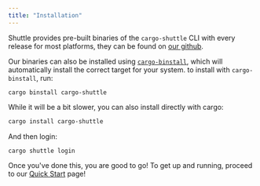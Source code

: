 ```yaml
---
title: "Installation"
---
```


Shuttle provides pre-built binaries of the `cargo-shuttle` CLI with every release
for most platforms, they can be found on [our github](https://github.com/shuttle-hq/shuttle/releases/latest).

Our binaries can also be installed using [`cargo-binstall`](https://github.com/cargo-bins/cargo-binstall), 
which will automatically install the correct target for your system. to install with
`cargo-binstall`, run:

```
cargo binstall cargo-shuttle
```

While it will be a bit slower, you can also install directly with cargo:

```sh
cargo install cargo-shuttle
```

And then login:

```sh
cargo shuttle login
```

Once you've done this, you are good to go! To get up and running, proceed to our
[Quick Start](./quick-start) page!
